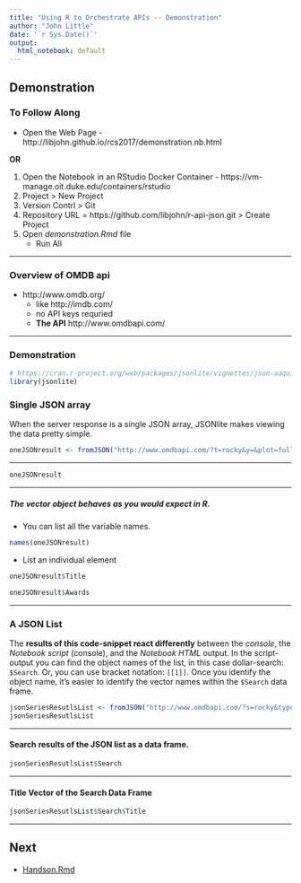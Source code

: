 ```yaml
---
title: "Using R to Orchestrate APIs -- Demonstration"
author: "John Little"
date: '`r Sys.Date()`'
output:
  html_notebook: default
---
```


## Demonstration

### To Follow Along

- Open the Web Page - http://libjohn.github.io/rcs2017/demonstration.nb.html

**OR**

1. Open the Notebook in an RStudio Docker Container - https://vm-manage.oit.duke.edu/containers/rstudio 
2. Project > New Project
3. Version Contrl > Git 
4. Repository URL = https://github.com/libjohn/r-api-json.git > Create Project 
5. Open *demonstration.Rmd* file
    + Run All

--- 

### Overview of OMDB api 

- http://www.omdb.org/
    - like http://imdb.com/
    - no API keys requried
    - **The API** http://www.omdbapi.com/

--- 

### Demonstration

```r
# https://cran.r-project.org/web/packages/jsonlite/vignettes/json-aaquickstart.html
library(jsonlite)
```


### Single JSON array
When the server response is a single JSON array, JSONlite makes viewing the data pretty simple.
```r
oneJSONresult <- fromJSON("http://www.omdbapi.com/?t=rocky&y=&plot=full&r=json")
```

---

```r
oneJSONresult
```


--- 

##### The vector object behaves as you would expect in R.  

- You can list all the variable names.

```r
names(oneJSONresult)
```

- List an individual element

```r
oneJSONresult$Title
```

```r
oneJSONresult$Awards
```


---

### A JSON List
The **results of this code-snippet react differently** between the *console*, the *Notebook script* (console), and the *Notebook HTML* output.  In the script-output you can find the object names of the list, in this case dollar-search: `$Search`.  Or, you can use bracket notation: `[[1]]`.  Once you identify the object name, it's easier to identify the vector names within the `$Search` data frame.
```r
jsonSeriesResutlsList <- fromJSON("http://www.omdbapi.com/?s=rocky&type=series&r=json&page=1")
jsonSeriesResutlsList

```

---  

#### Search results of the JSON list as a data frame.
```r
jsonSeriesResutlsList$Search
```

--- 

#### Title Vector of the Search Data Frame 
```r
jsonSeriesResutlsList$Search$Title
```

---

## Next

- [Handson.Rmd](http://libjohn.github.io/rcs2017/handson.nb.html)
